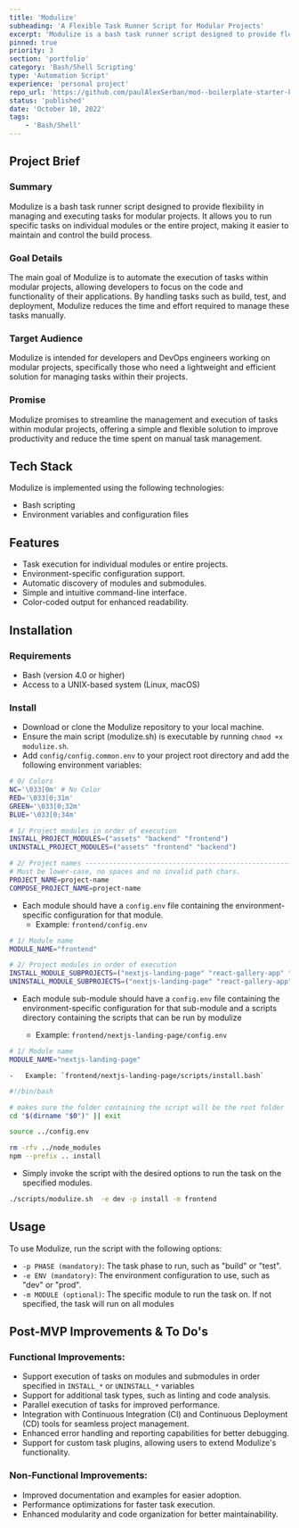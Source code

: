 ```yaml
---
title: 'Modulize'
subheading: 'A Flexible Task Runner Script for Modular Projects'
excerpt: 'Modulize is a bash task runner script designed to provide flexibility in managing and executing tasks for modular projects. It allows you to run specific tasks on individual modules or the entire project, making it easier to maintain and control the build process.'
pinned: true
priority: 3
section: 'portfolio'
category: 'Bash/Shell Scripting'
type: 'Automation Script'
experience: 'personal project'
repo_url: 'https://github.com/paulAlexSerban/mod--boilerplate-starter-kit'
status: 'published'
date: 'October 10, 2022'
tags:
    - 'Bash/Shell'
---
```


## Project Brief

### Summary

Modulize is a bash task runner script designed to provide flexibility in managing and executing tasks for modular projects. It allows you to run specific tasks on individual modules or the entire project, making it easier to maintain and control the build process.

### Goal Details

The main goal of Modulize is to automate the execution of tasks within modular projects, allowing developers to focus on the code and functionality of their applications. By handling tasks such as build, test, and deployment, Modulize reduces the time and effort required to manage these tasks manually.

### Target Audience

Modulize is intended for developers and DevOps engineers working on modular projects, specifically those who need a lightweight and efficient solution for managing tasks within their projects.

### Promise

Modulize promises to streamline the management and execution of tasks within modular projects, offering a simple and flexible solution to improve productivity and reduce the time spent on manual task management.

## Tech Stack

Modulize is implemented using the following technologies:

-   Bash scripting
-   Environment variables and configuration files

## Features

-   Task execution for individual modules or entire projects.
-   Environment-specific configuration support.
-   Automatic discovery of modules and submodules.
-   Simple and intuitive command-line interface.
-   Color-coded output for enhanced readability.

## Installation

### Requirements

-   Bash (version 4.0 or higher)
-   Access to a UNIX-based system (Linux, macOS)

### Install

-   Download or clone the Modulize repository to your local machine.
-   Ensure the main script (modulize.sh) is executable by running `chmod +x modulize.sh`.
-   Add `config/config.common.env` to your project root directory and add the following environment variables:

```bash
# 0/ Colors
NC='\033[0m' # No Color
RED='\033[0;31m'
GREEN='\033[0;32m'
BLUE='\033[0;34m'

# 1/ Project modules in order of execution
INSTALL_PROJECT_MODULES=("assets" "backend" "frontend")
UNINSTALL_PROJECT_MODULES=("assets" "frontend" "backend")

# 2/ Project names -------------------------------------------------------
# Must be lower-case, no spaces and no invalid path chars.
PROJECT_NAME=project-name
COMPOSE_PROJECT_NAME=project-name
```

-   Each module should have a `config.env` file containing the environment-specific configuration for that module.
    -   Example: `frontend/config.env`

```bash
# 1/ Module name
MODULE_NAME="frontend"

# 2/ Project modules in order of execution
INSTALL_MODULE_SUBPROJECTS=("nextjs-landing-page" "react-gallery-app" "vue-flash-card-app")
UNINSTALL_MODULE_SUBPROJECTS=("nextjs-landing-page" "react-gallery-app" "vue-flash-card-app")
```

-   Each module sub-module should have a `config.env` file containing the environment-specific configuration for that sub-module and a scripts directory containing the scripts that can be run by modulize

    -   Example: `frontend/nextjs-landing-page/config.env`

```bash
# 1/ Module name
MODULE_NAME="nextjs-landing-page"
```

    -   Example: `frontend/nextjs-landing-page/scripts/install.bash`

```bash
#!/bin/bash

# makes sure the folder containing the script will be the root folder
cd "$(dirname "$0")" || exit

source ../config.env

rm -rfv ../node_modules
npm --prefix .. install
```

-   Simply invoke the script with the desired options to run the task on the specified modules.

```bash
./scripts/modulize.sh  -e dev -p install -m frontend
```

## Usage

To use Modulize, run the script with the following options:

-   `-p PHASE (mandatory)`: The task phase to run, such as "build" or "test".
-   `-e ENV (mandatory)`: The environment configuration to use, such as "dev" or "prod".
-   `-m MODULE (optional)`: The specific module to run the task on. If not specified, the task will run on all modules

## Post-MVP Improvements & To Do's

### Functional Improvements:

-   Support execution of tasks on modules and submodules in order specified in `INSTALL_*` or `UNINSTALL_*` variables
-   Support for additional task types, such as linting and code analysis.
-   Parallel execution of tasks for improved performance.
-   Integration with Continuous Integration (CI) and Continuous Deployment (CD) tools for seamless project management.
-   Enhanced error handling and reporting capabilities for better debugging.
-   Support for custom task plugins, allowing users to extend Modulize's functionality.

### Non-Functional Improvements:

-   Improved documentation and examples for easier adoption.
-   Performance optimizations for faster task execution.
-   Enhanced modularity and code organization for better maintainability.